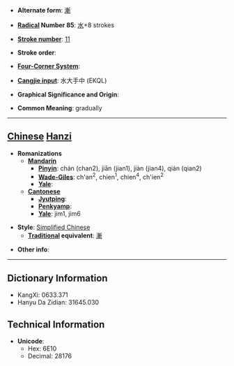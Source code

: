 * '''Alternate form''': [[漸]]

* '''[[Wiktionary:Chinese radical index| Radical]] Number 85''': [[Wiktionary:Chinese radical index 水|水]]+8 strokes

* '''[[Wiktionary:Chinese total strokes index|Stroke number]]''': [[Wiktionary:Chinese total strokes index 11|11]]

* '''Stroke order''': 

* '''[[Wiktionary:Chinese four corner index|Four-Corner System]]''': 

* '''[[Wiktionary:Chinese Cangjie index|Cangjie input]]''': 水大手中 (EKQL)

* '''Graphical Significance and Origin''': 

* '''Common Meaning''': gradually

----

== [[Chinese]] [[Hanzi]] ==

* '''Romanizations'''
** '''[[Mandarin]]'''
*** '''[[Pinyin]]''': chán (chan2), jiān (jian1), jiàn (jian4), qián (qian2)
*** '''[[Wade-Giles]]''': ch'an<sup>2</sup>, chien<sup>1</sup>, chien<sup>4</sup>, ch'ien<sup>2</sup>
*** '''[[Yale]]''': 
** '''[[Cantonese]]'''
*** '''[[Jyutping]]''':
*** '''[[Penkyamp]]''': 
*** '''[[Yale]]''': jim1, jim6

* '''Style''': [[Simplified Chinese]] 
** '''[[Traditional Chinese|Traditional]] equivalent''': [[漸]]

* '''Other info''': 

----

== Dictionary Information ==

* KangXi: 0633.371
* Hanyu Da Zidian: 31645.030

== Technical Information ==

* '''Unicode''':
** Hex: 6E10
** Decimal: 28176